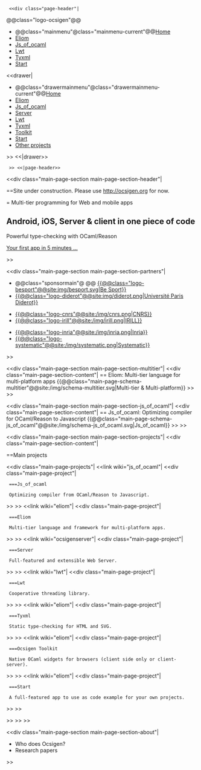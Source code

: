   <<div class="page-header"|

@@class="logo-ocsigen"@@[[site:/|{{site:/img/ocsigen-white.svg|Ocsigen}}]]

*@@class="mainmenu"@class="mainmenu-current"@@[[site:/|Home]]
*[[wiki("eliom"):|Eliom]]
*[[wiki("js_of_ocaml"):|Js_of_ocaml]]
*[[wiki("lwt"):|Lwt]]
*[[wiki("tyxml"):|Tyxml]]
*[[wiki("ocsigen-start"):|Start]]

<<drawer|

*@@class="drawermainmenu"@class="drawermainmenu-current"@@[[site:/|Home]]
*[[wiki("eliom"):|Eliom]]
*[[wiki("js_of_ocaml"):|Js_of_ocaml]]
*[[wiki("ocsigenserver"):|Server]]
*[[wiki("lwt"):|Lwt]]
*[[wiki("tyxml"):|Tyxml]]
*[[wiki("ocsigen-toolkit"):|Toolkit]]
*[[wiki("ocsigen-start"):|Start]]
*[[site:/projects|Other projects]]

>> <<|drawer>>

  >> <<|page-header>>

<<div class="main-page-section main-page-section-header"|

==Site under construction. Please use http://ocsigen.org for now.

= Multi-tier programming for Web and mobile apps
== Android, iOS, Server & client in one piece of code
== Powerful type-checking with OCaml/Reason

[[@@class="main-button"@@wiki("tuto"):manual/start|Your first app in 5 minutes ...]]

>>

<<div class="main-page-section main-page-section-partners"|

*@@class="sponsormain"@ @@ [[http://besport.com|{{@@class="logo-besport"@@site:img/besport.svg|Be Sport}}]]
* [[http://www.univ-paris-diderot.fr|{{@@class="logo-diderot"@@site:img/diderot.png|Université Paris Diderot}}]]

* [[http://www.cnrs.fr|{{@@class="logo-cnrs"@@site:/img/cnrs.png|CNRS}}]]
* [[http://www.irill.org|{{@@class="logo-irill"@@site:/img/irill.png|IRILL}}]]

* [[http://www.inria.fr|{{@@class="logo-inria"@@site:/img/inria.png|Inria}}]]
* [[http://www.systematic-paris-region.org|{{@@class="logo-systematic"@@site:/img/systematic.png|Systematic}}]]

>>

<<div class="main-page-section main-page-section-multitier"|
<<div class="main-page-section-content"|
== Eliom: Multi-tier language for multi-platform apps
{{@@class="main-page-schema-multitier"@@site:/img/schema-multitier.svg|Multi-tier & Multi-platform}}
>>
>>

<<div class="main-page-section main-page-section-js_of_ocaml"|
<<div class="main-page-section-content"|
== Js_of_ocaml: Optimizing compiler for OCaml/Reason to Javascript
{{@@class="main-page-schema-js_of_ocaml"@@site:/img/schema-js_of_ocaml.svg|Js_of_ocaml}}
>>
>>

<<div class="main-page-section main-page-section-projects"|
<<div class="main-page-section-content"|

==Main projects

<<div class="main-page-projects"|
<<link wiki="js_of_ocaml"|
<<div class="main-page-project"|
  ===Js_of_ocaml

  Optimizing compiler from OCaml/Reason to Javascript.
>>
>>
<<link wiki="eliom"|
<<div class="main-page-project"|
  ===Eliom

  Multi-tier language and framework for multi-platform apps.
>>
>>
<<link wiki="ocsigenserver"|
<<div class="main-page-project"|
  ===Server

  Full-featured and extensible Web Server.
>>
>>
<<link wiki="lwt"|
<<div class="main-page-project"|
  ===Lwt

  Cooperative threading library.
>>
>>
<<link wiki="eliom"|
<<div class="main-page-project"|
  ===Tyxml

  Static type-checking for HTML and SVG.
>>
>>
<<link wiki="eliom"|
<<div class="main-page-project"|
  ===Ocsigen Toolkit

  Native OCaml widgets for browsers (client side only or client-server).
>>
>>
<<link wiki="eliom"|
<<div class="main-page-project"|
  ===Start

  A full-featured app to use as code example for your own projects.
>>
>>

>>
>>
>>

<<div class="main-page-section main-page-section-about"|
* Who does Ocsigen?
* Research papers

>>
